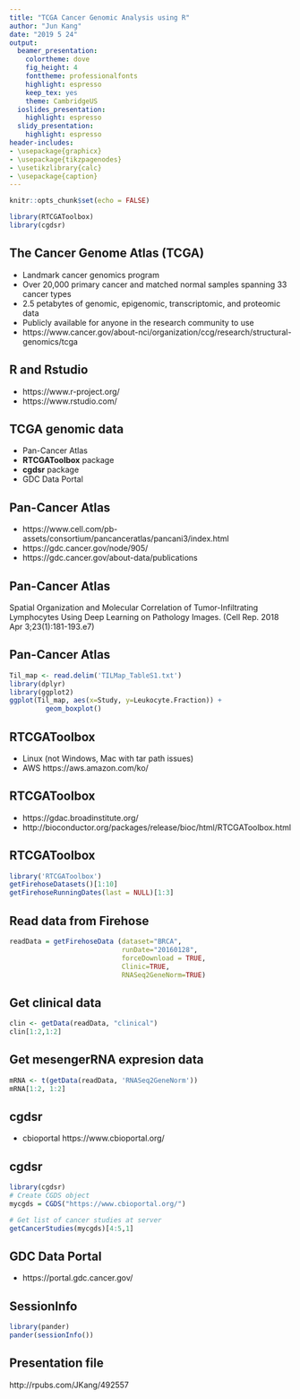 ```yaml
---
title: "TCGA Cancer Genomic Analysis using R"
author: "Jun Kang"
date: "2019 5 24"
output:
  beamer_presentation:
    colortheme: dove
    fig_height: 4
    fonttheme: professionalfonts
    highlight: espresso
    keep_tex: yes
    theme: CambridgeUS
  ioslides_presentation:
    highlight: espresso
  slidy_presentation:
    highlight: espresso
header-includes:
- \usepackage{graphicx}
- \usepackage{tikzpagenodes}
- \usetikzlibrary{calc}
- \usepackage{caption}
---
```


```r
knitr::opts_chunk$set(echo = FALSE)
```

```r
library(RTCGAToolbox)
library(cgdsr)
```

## The Cancer Genome Atlas (TCGA)

- Landmark cancer genomics program
- Over 20,000 primary cancer and matched normal samples spanning 33 cancer types
- 2.5 petabytes of genomic, epigenomic, transcriptomic, and proteomic data
- Publicly available for anyone in the research community to use
- https://www.cancer.gov/about-nci/organization/ccg/research/structural-genomics/tcga

## R and Rstudio

- https://www.r-project.org/
- https://www.rstudio.com/

## TCGA genomic data

- Pan-Cancer Atlas
- **RTCGAToolbox** package
- **cgdsr** package
- GDC Data Portal

## Pan-Cancer Atlas

- https://www.cell.com/pb-assets/consortium/pancanceratlas/pancani3/index.html
- https://gdc.cancer.gov/node/905/
- https://gdc.cancer.gov/about-data/publications

## Pan-Cancer Atlas  
Spatial Organization and Molecular Correlation of Tumor-Infiltrating Lymphocytes Using Deep Learning on Pathology Images. (Cell Rep. 2018 Apr 3;23(1):181-193.e7)  


## Pan-Cancer Atlas
```r
Til_map <- read.delim('TILMap_TableS1.txt')
library(dplyr)
library(ggplot2)
ggplot(Til_map, aes(x=Study, y=Leukocyte.Fraction)) +
         geom_boxplot()
```

## RTCGAToolbox

- Linux (not Windows, Mac with tar path issues)
- AWS https://aws.amazon.com/ko/

## RTCGAToolbox
- https://gdac.broadinstitute.org/
- http://bioconductor.org/packages/release/bioc/html/RTCGAToolbox.html

## RTCGAToolbox
```r
library('RTCGAToolbox')
getFirehoseDatasets()[1:10]
getFirehoseRunningDates(last = NULL)[1:3]
```

## Read data from Firehose
```r
readData = getFirehoseData (dataset="BRCA", 
                            runDate="20160128",
                            forceDownload = TRUE,
                            Clinic=TRUE, 
                            RNASeq2GeneNorm=TRUE)
```

## Get clinical data
```r
clin <- getData(readData, "clinical")
clin[1:2,1:2]
```

## Get mesengerRNA expresion data
```r
mRNA <- t(getData(readData, 'RNASeq2GeneNorm'))
mRNA[1:2, 1:2]
```

## cgdsr
- cbioportal https://www.cbioportal.org/

## cgdsr
```r
library(cgdsr)
# Create CGDS object
mycgds = CGDS("https://www.cbioportal.org/")

# Get list of cancer studies at server
getCancerStudies(mycgds)[4:5,1]
```
## GDC Data Portal
- https://portal.gdc.cancer.gov/

## SessionInfo
```r
library(pander)
pander(sessionInfo())
```

## Presentation file
http://rpubs.com/JKang/492557